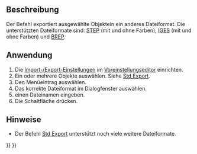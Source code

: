 <languages/>

{{Docnav/de
|
|
|[[Part_Workbench/de|Part]]
|
|
|IconC=Workbench_Part.svg
}}

{{VeryImportantMessage|Dieser Befehl ist veraltet und wird in {{VersionPlus/de|1.1}} nicht mehr zur Verfügung stehen.<br>Stattdessen kann [[Image:Std_Export.svg|24px]] [[Std_Export/de|Std Export]] verwendet werden.}}

{{GuiCommand/de
|Name=Part Export‎
|Name/de=Part Export
|MenuLocation=Part → In CAD-Datei exportieren...
|Workbenches=[[Part_Workbench/de|Part]]
|SeeAlso=[[Std_Export/de|Std Export]], [[Import_Export/de|Import Export]]
}}

<span id="Description"></span>
==Beschreibung== 

Der Befehl {{Button|[[Image:Part_Export.svg|24px]] [[Part_Export/de|Part Export]]}} exportiert ausgewählte Objektein ein anderes Dateiformat. Die unterstützten Dateiformate sind: [https://en.wikipedia.org/wiki/Step_file STEP] (mit und ohne Farben), [https://en.wikipedia.org/wiki/IGES IGES] (mit und ohne Farben) und [https://en.wikipedia.org/wiki/BREP BREP].

<span id="Usage"></span>
==Anwendung==

# Die [[Import_Export_Preferences/de|Import-/Export-Einstellungen]] im [[Preferences_Editor/de|Voreinstellungseditor]] einrichten.
# Ein oder mehrere Objekte auswählen. Siehe [[Std_Export/de#Anwendung|Std Export]].
# Den Menüeintrag {{MenuCommand|Part → [[File:Part_Export.svg|16px]] In CAD-Datei exportieren}} auswählen.
# Das korrekte Dateiformat im Dialogfenster auswählen.
# einen Dateinamen eingeben.
# Die Schaltfläche {{Button|Speichern}} drücken.

<span id="Notes"></span>
==Hinweise==

* Der Befehl [[Std_Export/de|Std Export]] unterstützt noch viele weitere Dateiformate.


{{Docnav/de
|
|
|[[Part_Workbench/de|Part]]
|IconL=
|IconR=
|IconC=Workbench_Part.svg
}}

{{Part_Tools_navi{{#translation:}}}}
{{Userdocnavi{{#translation:}}}}